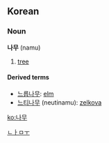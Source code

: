 ==Korean==
===Noun===
'''나무''' (namu)

# [[tree]]

====Derived terms====
*[[느릅나무]]: [[elm]]
*[[느티나무]] (neutinamu): [[zelkova]]

[[Category:Korean nouns|ㄴㅏㅁㅜ]]
[[ko:나무]]